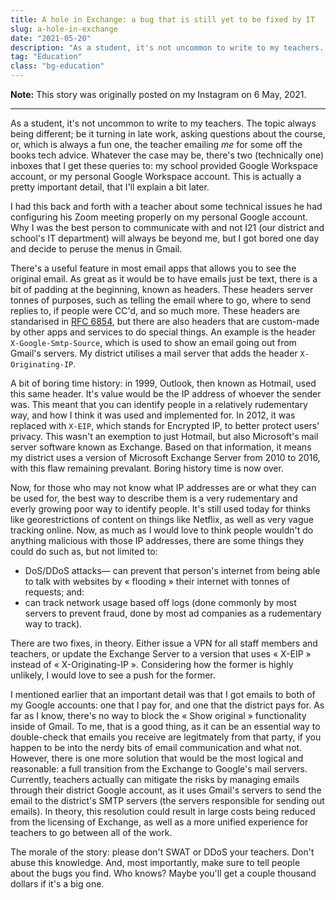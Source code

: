```yaml
---
title: A hole in Exchange: a bug that is still yet to be fixed by IT
slug: a-hole-in-exchange
date: "2021-05-20"
description: "As a student, it's not uncommon to write to my teachers. I found out that there was a pretty large hole in the security of this, however."
tag: "Education"
class: "bg-education"
---
```


**Note:** This story was originally posted on my Instagram on 6 May, 2021.

---

As a student, it's not uncommon to write to my teachers. The topic always being different; be it turning in late work, asking questions about the course, or, which is always a fun one, the teacher emailing *me* for some off the books tech advice. Whatever the case may be, there's two (technically one) inboxes that I get these queries to: my school provided Google Workspace account, or my personal Google Workspace account. This is actually a pretty important detail, that I'll explain a bit later.

I had this back and forth with a teacher about some technical issues he had configuring his Zoom meeting properly on my personal Google account. Why I was the best person to communicate with and not I21 (our district and school's IT department) will always be beyond me, but I got bored one day and decide to peruse the menus in Gmail. 

There's a useful feature in most email apps that allows you to see the original email. As great as it would be to have emails just be text, there is a bit of padding at the beginning, known as headers. These headers server tonnes of purposes, such as telling the email where to go, where to send replies to, if people were CC'd, and so much more. These headers are standarised in [RFC 6854](https://datatracker.ietf.org/doc/html/rfc6854), but there are also headers that are custom-made by other apps and services to do special things. An example is the header `X-Google-Smtp-Source`, which is used to show an email going out from Gmail's servers. My district utilises a mail server that adds the header `X-Originating-IP`.

A bit of boring time history: in 1999, Outlook, then known as Hotmail, used this same header. It's value would be the IP address of whoever the sender was. This meant that you can identify people in a relatively rudementary way, and how I think it was used and implemented for. In 2012, it was replaced with `X-EIP`, which stands for Encrypted IP, to better protect users' privacy. This wasn't an exemption to just Hotmail, but also Microsoft's mail server software known as Exchange. Based on that information, it means my district uses a version of Microsoft Exchange Server from 2010 to 2016, with this flaw remaining prevalant. Boring history time is now over.

Now, for those who may not know what IP addresses are or what they can be used for, the best way to describe them is a very rudementary and everly growing poor way to identify people. It's still used today for thinks like georestrictions of content on things like Netflix, as well as very vague tracking online. Now, as much as I would love to think people wouldn't do anything malicious with those IP addresses, there are some things they could do such as, but not limited to:
- DoS/DDoS attacks&mdash; can prevent that person's internet from being able to talk with websites by « flooding » their internet with tonnes of requests; and:
- can track network usage based off logs (done commonly by most servers to prevent fraud, done by most ad companies as a rudementary way to track).

There are two fixes, in theory. Either issue a VPN for all staff members and teachers, or update the Exchange Server to a version that uses « X-EIP » instead of « X-Originating-IP ». Considering how the former is highly unlikely, I would love to see a push for the former.

I mentioned earlier that an important detail was that I got emails to both of my Google accounts: one that I pay for, and one that the district pays for. As far as I know, there's no way to block the « Show original » functionality inside of Gmail. To me, that is a good thing, as it can be an essential way to double-check that emails you receive are legitmately from that party, if you happen to be into the nerdy bits of email communication and what not. However, there is one more solution that would be the most logical and reasonable: a full transition from the Exchange to Google's mail servers. Currently, teachers actually can mitigate the risks by managing emails through their district Google account, as it uses Gmail's servers to send the email to the district's SMTP servers (the servers responsible for sending out emails). In theory, this resolution could result in large costs being reduced from the licensing of Exchange, as well as a more unified experience for teachers to go between all of the work.

The morale of the story: please don't SWAT or DDoS your teachers. Don't abuse this knowledge. And, most importantly, make sure to tell people about the bugs you find. Who knows? Maybe you'll get a couple thousand dollars if it's a big one.
